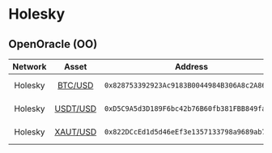# Holesky

## OpenOracle (OO)

|    Network  |    Asset    |                   Address                        |  FeedID  |    Time    |  Impact  |
| :---------: | :---------: | :----------------------------------------------: | :------: | :--------: | :------: |
|   Holesky   |     [BTC/USD](https://www.coingecko.com/en/coins/bitcoin) |     `0x828753392923Ac9183B0044984B306A8c2A86E11` |      `0` | ~ 1 minute |    0.03% |
|   Holesky   |    [USDT/USD](https://www.coingecko.com/en/coins/tether) |     `0xD5C9A5d3D189F6bc42b76B60fb381FBB849fa8DF` |      `1` | ~ 1 minute |    0.03% |
|   Holesky   |    [XAUT/USD](https://www.coingecko.com/en/coins/tether-gold) |     `0x822DCcEd1d5d46eEf3e1357133798a9689ab7243` |      `2` | ~ 1 minute |    0.03% |